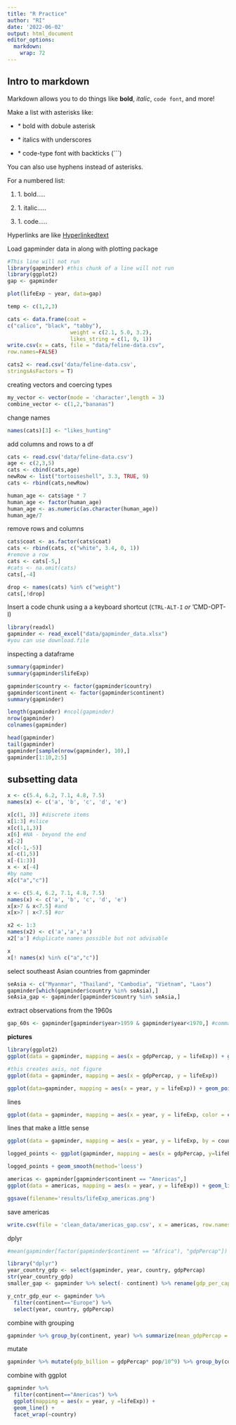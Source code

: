 ```yaml
---
title: "R Practice"
author: "RI"
date: '2022-06-02'
output: html_document
editor_options: 
  markdown: 
    wrap: 72
---
```


## Intro to markdown

Markdown allows you to do things like **bold**, *italic*, `code font`,
and more!

Make a list with asterisks like:

-   \* bold with dobule asterisk

-   \* italics with underscores

-   \* code-type font with backticks (\`\`\`)

You can also use hyphens instead of asterisks.

For a numbered list:

1.  1\. bold.....

2.  1\. italic.....

3.  1\. code.....

Hyperlinks are like [Hyperlinkedtext](https://mylink.org)

Load gapminder data in along with plotting package

```r
#This line will not run
library(gapminder) #this chunk of a line will not run
library(ggplot2)
gap <- gapminder
```

```r
plot(lifeExp ~ year, data=gap)
```

```r
temp <- c(1,2,3)
```

```r
cats <- data.frame(coat = 
c("calico", "black", "tabby"),
                    weight = c(2.1, 5.0, 3.2),
                    likes_string = c(1, 0, 1))
write.csv(x = cats, file = "data/feline-data.csv",
row.names=FALSE)
```
                      
```r
cats2 <- read.csv('data/feline-data.csv',
stringsAsFactors = T)
```

creating vectors and coercing types

```r
my_vector <- vector(mode = 'character',length = 3)
combine_vector <- c(1,2,"bananas")
```

change names

```r
names(cats)[3] <- "likes_hunting"
```

add columns and rows to a df

```r
cats <- read.csv('data/feline-data.csv')
age <- c(2,3,5)
cats <- cbind(cats,age)
newRow <- list("tortoiseshell", 3.3, TRUE, 9)
cats <- rbind(cats,newRow)
```

```r
human_age <- cats$age * 7
human_age <- factor(human_age)
human_age <- as.numeric(as.character(human_age))
human_age/7
```

remove rows and columns

```r
cats$coat <- as.factor(cats$coat)
cats <- rbind(cats, c("white", 3.4, 0, 1))
#remove a row
cats <- cats[-5,]
#cats <- na.omit(cats)
cats[,-4]

drop <- names(cats) %in% c("weight")
cats[,!drop]
```
Insert a code chunk using a a keyboard shortcut
(`CTRL-ALT-I` _or_ 'CMD-OPT-I)

```r
library(readxl)
gapminder <- read_excel("data/gapminder_data.xlsx")
#you can use download.file
```

inspecting a dataframe

```r
summary(gapminder)
summary(gapminder$lifeExp)

gapminder$country <- factor(gapminder$country)
gapminder$continent <- factor(gapminder$continent)
summary(gapminder)

length(gapminder) #ncol(gapminder)
nrow(gapminder)
colnames(gapminder)

head(gapminder)
tail(gapminder)
gapminder[sample(nrow(gapminder), 10),]
gapminder[1:10,2:5]
```
## subsetting data

```r
x <- c(5.4, 6.2, 7.1, 4.8, 7.5)
names(x) <- c('a', 'b', 'c', 'd', 'e')

x[c(1, 3)] #discrete items
x[1:3] #slice
x[c(1,1,3)]
x[6] #NA - beyond the end
x[-2]
x[c(-1,-5)]
x[-c(1,5)]
x[-(1:3)]
x <- x[-4]
#by name
x[c("a","c")]

x <- c(5.4, 6.2, 7.1, 4.8, 7.5)
names(x) <- c('a', 'b', 'c', 'd', 'e')
x[x>7 & x<7.5] #and
x[x>7 | x<7.5] #or

x2 <- 1:3
names(x2) <- c('a','a','a')
x2['a'] #duplicate names possible but not advisable

x
x[! names(x) %in% c("a","c")]
```
select southeast Asian countries from gapminder

```r
seAsia <- c("Myanmar", "Thailand", "Cambodia", "Vietnam", "Laos")
gapminder[which(gapminder$country %in% seAsia),]
seAsia_gap <- gapminder[gapminder$country %in% seAsia,]
```
extract observations from the 1960s

```r
gap_60s <- gapminder[gapminder$year>1959 & gapminder$year<1970,] #comma at end bc only showing rows
```

**pictures**

```r
library(ggplot2)
ggplot(data = gapminder, mapping = aes(x = gdpPercap, y = lifeExp)) + geom_point()
```
```r
#this creates axis, not figure
ggplot(data = gapminder, mapping = aes(x = gdpPercap, y = lifeExp))
```
```r
ggplot(data=gapminder, mapping = aes(x = year, y = lifeExp)) + geom_point()
```
lines

```r
ggplot(data = gapminder, mapping = aes(x = year, y = lifeExp, color = continent)) + geom_line()
```
lines that make a little sense

```r
ggplot(data = gapminder, mapping = aes(x = year, y = lifeExp, by = country)) + geom_line(mapping = aes(color = continent)) + geom_point(color = "yellow")
```
```r
logged_points <- ggplot(gapminder, mapping = aes(x = gdpPercap, y=lifeExp))+geom_point()+scale_x_log10()
```

```r
logged_points + geom_smooth(method='loess')
```

```r
americas <- gapminder[gapminder$continent == "Americas",]
ggplot(data = americas, mapping = aes(x = year, y = lifeExp)) + geom_line() + facet_wrap( ~ country) + theme(axis.text.x = element_text(angle = 45))

ggsave(filename='results/lifeExp_americas.png')
```
save americas

```r
write.csv(file = 'clean_data/americas_gap.csv', x = americas, row.names = FALSE)
```

dplyr

```r
#mean(gapminder[factor(gapminder$continent == "Africa"), "gdpPercap"])
```

```r
library("dplyr")
year_country_gdp <- select(gapminder, year, country, gdpPercap)
str(year_country_gdp)
smaller_gap <- gapminder %>% select(- continent) %>% rename(gdp_per_capita = gdpPercap)
```
```r
y_cntr_gdp_eur <- gapminder %>%
  filter(continent=="Europe") %>%
  select(year, country, gdpPercap)
```

combine with grouping 

```r
gapminder %>% group_by(continent, year) %>% summarize(mean_gdpPercap = mean(gdpPercap), sd_gdpPercap = sd(gdpPercap), mean_raw_gdp = mean(gdpPercap*pop), tot_raw_gdp = sum(gdpPercap*pop))
```
mutate

```r
gapminder %>% mutate(gdp_billion = gdpPercap* pop/10^9) %>% group_by(continent, year) %>% summarize (mean_gdp_bill = mean(gdp_billion))
```
combine with ggplot

```r
gapminder %>%
  filter(continent=="Americas") %>%
  ggplot(mapping = aes(x = year, y =lifeExp)) + 
  geom_line() + 
  facet_wrap(~country)
```
